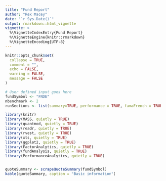 ```yaml
---
title: "Fund Report"
author: "Rex Macey"
date: "`r Sys.Date()`"
output: rmarkdown::html_vignette
vignette: >
  %\VignetteIndexEntry{Fund Report}
  %\VignetteEngine{knitr::rmarkdown}
  %\VignetteEncoding{UTF-8}
---
```


```r
knitr::opts_chunk$set(
  collapse = TRUE,
  comment = "",
  echo = FALSE,
  warning = FALSE,
  message = FALSE
)
```
```r
# User defined input goes here
fundSymbol <- "FNDE"
nbenchmark <- 2
runSections <- list(summary=TRUE, performance = TRUE, famaFrench = TRUE)

```
```r
library(knitr)
library(MASS, quietly = TRUE)
library(quantmod, quietly = TRUE)
library(readr, quietly = TRUE)
library(rvest, quietly = TRUE)
library(xts, quietly = TRUE)
library(ggplot2, quietly = TRUE)
library(FactorAnalytics, quietly = TRUE)
library(fundAnalysis, quietly = TRUE)
library(PerformanceAnalytics, quietly = TRUE)
```
```r


```

```r
quoteSummary <- scrapeQuoteSummary(fundSymbol)
kable(quoteSummary, caption = "Basic information")    
```


